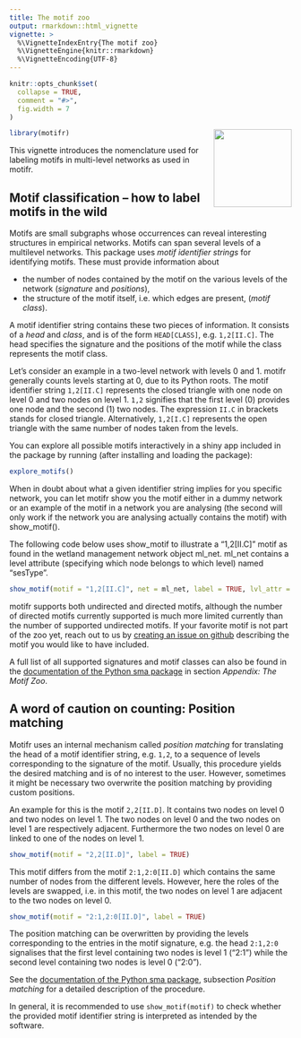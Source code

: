 ```yaml
---
title: The motif zoo 
output: rmarkdown::html_vignette
vignette: >
  %\VignetteIndexEntry{The motif zoo}
  %\VignetteEngine{knitr::rmarkdown}
  %\VignetteEncoding{UTF-8}
---
```


```r
knitr::opts_chunk$set(
  collapse = TRUE,
  comment = "#>",
  fig.width = 7
)
```

<a href='https://marioangst.github.io/motifr/'><img src='../man/figures/logo.svg' align="right" height="139" /></a>

```r
library(motifr)
```

This vignette introduces the nomenclature used for labeling motifs in multi-level networks as used in motifr.

## Motif classification – how to label motifs in the wild

Motifs are small subgraphs whose occurrences can reveal interesting structures in empirical networks. Motifs can span several levels of a multilevel networks. This package uses *motif identifier strings* for identifying motifs. These must provide information about

- the number of nodes contained by the motif on the various levels of the network (*signature* and *positions*),
- the structure of the motif itself, i.e. which edges are present, (*motif class*).

A motif identifier string contains these two pieces of information. It consists of a *head* and *class*, and is of the form ``HEAD[CLASS]``, e.g. ``1,2[II.C]``. The head specifies the signature and the positions of the motif while the class represents the motif class.

Let's consider an example in a two-level network with levels 0 and 1. motifr generally counts levels starting at 0, due to its Python roots. The motif identifier string ``1,2[II.C]`` represents the closed triangle with one node on level 0 and two nodes on level 1. ``1,2`` signifies that the first level (0) provides one node and the second (1) two nodes. The expression ``II.C`` in brackets stands for closed triangle. Alternatively, ``1,2[I.C]`` represents the open triangle with the same number of nodes taken from the levels.

You can explore all possible motifs interactively in a shiny app included in the package by running (after installing and loading the package):

```r
explore_motifs()
```

When in doubt about what a given identifier string implies for you specific network, you can let motifr show you the motif either in a dummy network or an example of the motif in a network you are analysing (the second will only work if the network you are analysing actually contains the motif) with show_motif().

The following code below uses show_motif to illustrate a "1,2[II.C]" motif as found in the wetland management network object ml_net. ml_net contains a level attribute (specifying which node belongs to which level) named "sesType".

```r
show_motif(motif = "1,2[II.C]", net = ml_net, label = TRUE, lvl_attr = "sesType")
```

motifr supports both undirected and directed motifs, although the number of directed motifs currently supported is much more limited currently than the number of supported undirected motifs. If your favorite motif is not part of the zoo yet, reach out to us by [creating an issue on github](https://github.com/marioangst/motifr/issues) describing the motif you would like to have included.

A full list of all supported signatures and motif classes can also be found in the [documentation of the Python sma package](https://gitlab.com/t.seppelt/sesmotifanalyser/raw/master/doc/_build/latex/SESMotifAnalyser.pdf?inline=false) in section *Appendix: The Motif Zoo*.

## A word of caution on counting: Position matching

Motifr uses an internal mechanism called *position matching* for translating the head of a motif identifier string, e.g. ``1,2``, to a sequence of levels corresponding to the signature of the motif. Usually, this procedure yields the desired matching and is of no interest to the user. However, sometimes it might be necessary two overwrite the position matching by providing custom positions. 

An example for this is the motif ``2,2[II.D]``. It contains two nodes on level 0 and two nodes on level 1. The two nodes on level 0 and the two nodes on level 1 are respectively adjacent. Furthermore the two nodes on level 0 are linked to one of the nodes on level 1. 

```r
show_motif(motif = "2,2[II.D]", label = TRUE)
```


This motif differs from the motif ``2:1,2:0[II.D]`` which contains the same number of nodes from the different levels. However, here the roles of the levels are swapped, i.e. in this motif, the two nodes on level 1 are adjacent to the two nodes on level 0.

```r
show_motif(motif = "2:1,2:0[II.D]", label = TRUE)
```

The position matching can be overwritten by providing the levels corresponding to the entries in the motif signature, e.g. the head ``2:1,2:0`` signalises that the first level containing two nodes is level 1 ("2:1") while the second level containing two nodes is level 0 ("2:0"). 

See the [documentation of the Python sma package](https://gitlab.com/t.seppelt/sesmotifanalyser/raw/master/doc/_build/latex/SESMotifAnalyser.pdf?inline=false), subsection *Position matching* for a detailed description of the procedure.

In general, it is recommended to use ``show_motif(motif)`` to check whether the provided motif identifier string is interpreted as intended by the software.
